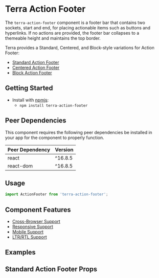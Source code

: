 


<Badge />

# Terra Action Footer

The `terra-action-footer` component is a footer bar that contains two sockets, start and end, for placing actionable items such as buttons and hyperlinks. If no actions are provided, the footer bar collapses to a themeable height and maintains the top border.

Terra provides a Standard, Centered, and Block-style variations for Action Footer:
* [Standard Action Footer](#usage)
* [Centered Action Footer](/components/cerner-terra-core-docs/action-footer/centered)
* [Block Action Footer](/components/cerner-terra-core-docs/action-footer/block)

## Getting Started

- Install with [npmjs](https://www.npmjs.com):
  - `npm install terra-action-footer`

<!-- AUTO-GENERATED-CONTENT:START Peer Dependencies -->
## Peer Dependencies

This component requires the following peer dependencies be installed in your app for the component to properly function.

| Peer Dependency | Version |
|-|-|
| react | ^16.8.5 |
| react-dom | ^16.8.5 |

<!-- AUTO-GENERATED-CONTENT:END -->

## Usage

```jsx
import ActionFooter from 'terra-action-footer';
```

## Component Features

 * [Cross-Browser Support](https://engineering.cerner.com/terra-ui/about/terra-ui/component-standards#cross-browser-support)
 * [Responsive Support](https://engineering.cerner.com/terra-ui/about/terra-ui/component-standards#responsive-support)
 * [Mobile Support](https://engineering.cerner.com/terra-ui/about/terra-ui/component-standards#mobile-support)
 * [LTR/RTL Support](https://engineering.cerner.com/terra-ui/about/terra-ui/component-standards#ltr--rtl)

## Examples
<SingleStartActionExample title="Single Start Action" />
<SingleEndActionExample title="Single End Action" />
<MultipleStartEndActionsExample title="Multiple Start and End Actions" />

## Standard Action Footer Props
<ActionFooterPropsTable />
